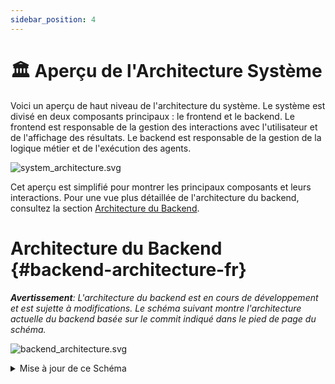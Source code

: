 ```yaml
---
sidebar_position: 4
---
```


# 🏛️ Aperçu de l'Architecture Système

Voici un aperçu de haut niveau de l'architecture du système. Le système est divisé en deux composants principaux : le frontend et le backend. Le frontend est responsable de la gestion des interactions avec l'utilisateur et de l'affichage des résultats. Le backend est responsable de la gestion de la logique métier et de l'exécution des agents.

![system_architecture.svg](/img/system_architecture.svg)

Cet aperçu est simplifié pour montrer les principaux composants et leurs interactions. Pour une vue plus détaillée de l'architecture du backend, consultez la section [Architecture du Backend](#backend-architecture-fr).

# Architecture du Backend {#backend-architecture-fr}

_**Avertissement**: L'architecture du backend est en cours de développement et est sujette à modifications. Le schéma suivant montre l'architecture actuelle du backend basée sur le commit indiqué dans le pied de page du schéma._

![backend_architecture.svg](/img/backend_architecture.svg)

<details>
  <summary>Mise à jour de ce Schéma</summary>
  <div>
    La génération du schéma d'architecture du backend est partiellement automatisée.
    Le schéma est généré à partir des annotations de type dans le code en utilisant l'outil py2puml.
    Le schéma est ensuite revu manuellement, ajusté et exporté en PNG et SVG.

    ## Prérequis

    - Un environnement Python dans lequel opendevin est exécutable
    (selon les instructions du fichier README.md à la racine du dépôt)
    - [py2puml](https://github.com/lucsorel/py2puml) installé

## Étapes

1.  Générez automatiquement le schéma en exécutant la commande suivante depuis la racine du dépôt :
    `py2puml opendevin opendevin > docs/architecture/backend_architecture.puml`

2.  Ouvrez le fichier généré dans un éditeur PlantUML, par exemple Visual Studio Code avec l'extension PlantUML ou [PlantText](https://www.planttext.com/)

3.  Révisez le PUML généré et apportez toutes les modifications nécessaires au schéma (ajoutez les parties manquantes, corrigez les erreurs, améliorez l'agencement).
    _py2puml crée le schéma à partir des annotations de type dans le code, donc les annotations de type manquantes ou incorrectes peuvent entraîner un schéma incomplet ou incorrect._

4.  Examinez la différence entre le nouveau schéma et le précédent et vérifiez manuellement si les modifications sont correctes.
    _Assurez-vous de ne pas supprimer les parties ajoutées manuellement au schéma par le passé et qui sont toujours pertinentes._

5.  Ajoutez le hash du commit qui a été utilisé pour générer le schéma dans le pied de page du schéma.

6.  Exporte le schéma sous forme de fichiers PNG et SVG et remplacez les schémas existants dans le répertoire `docs/architecture`. Cela peut être fait avec (par exemple [PlantText](https://www.planttext.com/))

  </div>
</details>

